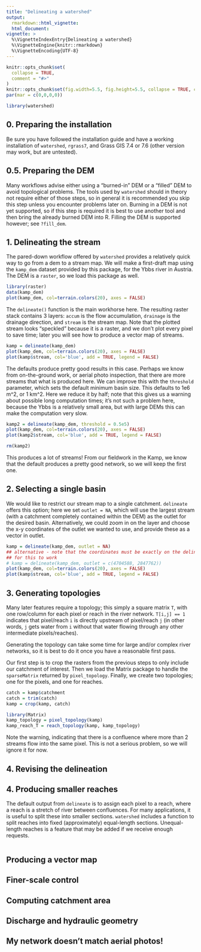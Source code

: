 ```yaml
---
title: "Delineating a watershed"
output: 
  rmarkdown::html_vignette:
  html_document:
vignette: >
  %\VignetteIndexEntry{Delineating a watershed}
  %\VignetteEngine{knitr::rmarkdown}
  %\VignetteEncoding{UTF-8}
---
```


```r
knitr::opts_chunk$set(
  collapse = TRUE,
  comment = "#>"
)
knitr::opts_chunk$set(fig.width=5.5, fig.height=5.5, collapse = TRUE, comment = "##", dev="png")
par(mar = c(0,0,0,0))
```

```r
library(watershed)
```


## 0. Preparing the installation

Be sure you have followed the installation guide and have a working installation of `watershed`, `rgrass7`, and Grass GIS 7.4 or 7.6 (other version may work, but are untested).

## 0.5. Preparing the DEM

Many workflows advise either using a "burned-in" DEM or a "filled" DEM to avoid topological problems. The tools used by `watershed` should in theory not require either of those steps, so in general it is recommended you skip this step unless you encounter problems later on. Burning in a DEM is not yet supported, so if this step is required it is best to use another tool and then bring the already burned DEM into R. Filling the DEM is supported however; see `?fill_dem`. 

## 1. Delineating the stream

The pared-down workflow offered by `watershed` provides a relatively quick way to go from a dem to a stream map. We will make a first-draft map using the `kamp_dem` dataset provided by this package, for the Ybbs river in Austria. The DEM is a `raster`, so we load this package as well.

```r
library(raster)
data(kamp_dem)
plot(kamp_dem, col=terrain.colors(20), axes = FALSE)
```

The `delineate()` function is the main workhorse here. The resulting raster stack contains 3 layers: `accum` is the flow accumulation, `drainage` is the drainage direction, and `stream` is the stream map. Note that the plotted stream looks "speckled" because it is a raster, and we don't plot every pixel to save time; later you will see how to produce a vector map of streams.

```r
kamp = delineate(kamp_dem)
plot(kamp_dem, col=terrain.colors(20), axes = FALSE)
plot(kamp$stream, col='blue', add = TRUE, legend = FALSE)
```

The defaults produce pretty good results in this case. Perhaps we know from on-the-ground work, or aerial photo inspection, that there are more streams that what is produced here. We can improve this with the `threshold` parameter, which sets the default minimum basin size. This defaults to 1e6 m^2, or 1 km^2. Here we reduce it by half; note that this gives us a warning about possible long computation times; it's not such a problem here, because the Ybbs is a relatively small area, but with large DEMs this can make the computation very slow.

```r
kamp2 = delineate(kamp_dem, threshold = 0.5e5)
plot(kamp_dem, col=terrain.colors(20), axes = FALSE)
plot(kamp2$stream, col='blue', add = TRUE, legend = FALSE)

rm(kamp2)
```

This produces a lot of streams! From our fieldwork in the Kamp, we know that the default produces a pretty good network, so we will keep the first one.

## 2. Selecting a single basin

We would like to restrict our stream map to a single catchment. `delineate` offers this option; here we set `outlet = NA`, which will use the largest stream (with a catchment completely contained within the DEM) as the outlet for the desired basin. Alternatively, we could zoom in on the layer and choose the x-y coordinates of the outlet we wanted to use, and provide these as a vector in outlet.


```r
kamp = delineate(kamp_dem, outlet = NA)
## alternative - note that the coordinates must be exactly on the delineated stream
## for this to work
# kamp = delineate(kamp_dem, outlet = c(4704588, 2847762))
plot(kamp_dem, col=terrain.colors(20), axes = FALSE)
plot(kamp$stream, col='blue', add = TRUE, legend = FALSE)
```

## 3. Generating topologies

Many later features require a topology; this simply a square matrix `T`, with one row/column for each pixel or reach in the river network. `T[i,j] == 1` indicates that pixel/reach `i` is directly upstream of pixel/reach `j` (in other words, `j` gets water from `i` without that water flowing through any other intermediate pixels/reaches).

Generating the topology can take some time for large and/or complex river networks, so it is best to do it once you have a reasonable first pass.

Our first step is to crop the rasters from the previous steps to only include our catchment of interest. Then we load the Matrix package to handle the `sparseMatrix` returned by `pixel_topology`. Finally, we create two topologies; one for the pixels, and one for reaches.

```r
catch = kamp$catchment
catch = trim(catch)
kamp = crop(kamp, catch)

library(Matrix)
kamp_topology = pixel_topology(kamp)
kamp_reach_T = reach_topology(kamp, kamp_topology)

```

Note the warning, indicating that there is a confluence where more than 2 streams flow into the same pixel. This is not a serious problem, so we will ignore it for now.


## 4. Revising the delineation


## 4. Producing smaller reaches

The default output from `delineate` is to assign each pixel to a reach, where a reach is a stretch of river between confluences. For many applications, it is useful to split these into smaller sections. `watershed` includes a function to split reaches into fixed (approximately) equal-length sections. Unequal-length reaches is a feature that may be added if we receive enough requests.

```r


```



## Producing a vector map

## Finer-scale control

## Computing catchment area

## Discharge and hydraulic geometry

## My network doesn't match aerial photos!
